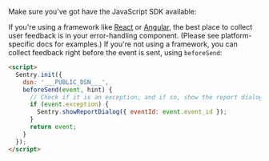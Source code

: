 Make sure you've got have the JavaScript SDK available:

If you're using a framework like [React](/platforms/javascript/react/) or [Angular](/platforms/javascript/angular/), the best place to collect user feedback is in your error-handling component. (Please see platform-specific docs for examples.) If you're not using a framework, you can collect feedback right before the event is sent, using `beforeSend`:

```html
<script>
  Sentry.init({
    dsn: '___PUBLIC_DSN___',
    beforeSend(event, hint) {
      // Check if it is an exception, and if so, show the report dialog
      if (event.exception) {
        Sentry.showReportDialog({ eventId: event.event_id });
      }
      return event;
    }
  });
</script>
```
